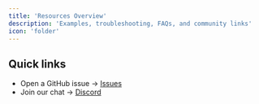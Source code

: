```yaml
---
title: 'Resources Overview'
description: 'Examples, troubleshooting, FAQs, and community links'
icon: 'folder'
---
```



<Cards num={3}>
  <Card title="Examples index" href="./examples" />
  <Card title="Troubleshooting" href="./troubleshooting" />
  <Card title="FAQ" href="./faq" />
  <Card title="Community & support" href="./community" />
  <Card title="Contributing examples" href="./contributing-examples" />
</Cards>

## Quick links
- Open a GitHub issue → <a href="https://github.com/runagent-dev/runagent/issues" target="_blank">Issues</a>  
- Join our chat → <a href="https://discord.gg/Q9P9AdHVHz" target="_blank">Discord</a>

<NeedHelp context="Resources" />
